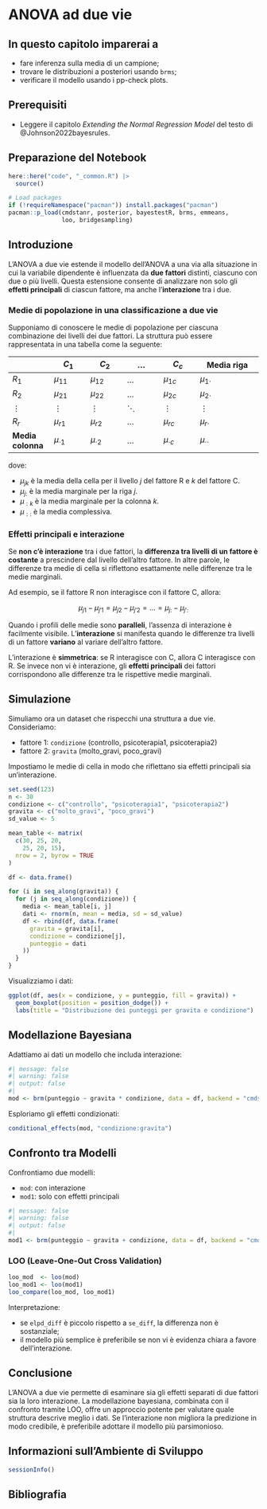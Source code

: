 # ANOVA ad due vie {#sec-anova2vie}

::: callout-important
## In questo capitolo imparerai a

- fare inferenza sulla media di un campione;
- trovare le distribuzioni a posteriori usando `brms`;
- verificare il modello usando i pp-check plots.
:::

::: callout-tip
## Prerequisiti

- Leggere il capitolo *Extending the Normal Regression Model* del testo di @Johnson2022bayesrules.
:::

::: callout-caution
## Preparazione del Notebook

```r
here::here("code", "_common.R") |> 
  source()

# Load packages
if (!requireNamespace("pacman")) install.packages("pacman")
pacman::p_load(cmdstanr, posterior, bayestestR, brms, emmeans, 
               loo, bridgesampling)
```
:::

## Introduzione

L'ANOVA a due vie estende il modello dell'ANOVA a una via alla situazione in cui la variabile dipendente è influenzata da **due fattori** distinti, ciascuno con due o più livelli. Questa estensione consente di analizzare non solo gli **effetti principali** di ciascun fattore, ma anche l'**interazione** tra i due.

### Medie di popolazione in una classificazione a due vie

Supponiamo di conoscere le medie di popolazione per ciascuna combinazione dei livelli dei due fattori. La struttura può essere rappresentata in una tabella come la seguente:

|               | $C_1$   | $C_2$   | $\dots$ | $C_c$   | Media riga          |
|---------------|-------------|-------------|-------------|-------------|----------------------|
| $R_1$     | $\mu_{11}$ | $\mu_{12}$ | $\dots$  | $\mu_{1c}$ | $\mu_{1\cdot}$   |
| $R_2$     | $\mu_{21}$ | $\mu_{22}$ | $\dots$  | $\mu_{2c}$ | $\mu_{2\cdot}$   |
| $\vdots$  | $\vdots$   | $\vdots$   | $\ddots$ | $\vdots$   | $\vdots$         |
| $R_r$     | $\mu_{r1}$ | $\mu_{r2}$ | $\dots$  | $\mu_{rc}$ | $\mu_{r\cdot}$   |
| **Media colonna** | $\mu_{\cdot 1}$ | $\mu_{\cdot 2}$ | $\dots$  | $\mu_{\cdot c}$ | $\mu_{\cdot\cdot}$ |

dove:

* $µ_{jk}$ è la media della cella per il livello $j$ del fattore R e $k$ del fattore C.
* $µ_{j:}$ è la media marginale per la riga $j$.
* $µ_{:k}$ è la media marginale per la colonna $k$.
* $µ_{::}$ è la media complessiva.

### Effetti principali e interazione

Se **non c'è interazione** tra i due fattori, la **differenza tra livelli di un fattore è costante** a prescindere dal livello dell'altro fattore. In altre parole, le differenze tra medie di cella si riflettono esattamente nelle differenze tra le medie marginali.

Ad esempio, se il fattore R non interagisce con il fattore C, allora:

$$
µ_{j1} - µ_{j'1} = µ_{j2} - µ_{j'2} = ... = µ_{j:} - µ_{j':}
$$

Quando i profili delle medie sono **paralleli**, l'assenza di interazione è facilmente visibile. L'**interazione** si manifesta quando le differenze tra livelli di un fattore **variano** al variare dell'altro fattore.

L'interazione è **simmetrica**: se R interagisce con C, allora C interagisce con R. Se invece non vi è interazione, gli **effetti principali** dei fattori corrispondono alle differenze tra le rispettive medie marginali.

<!-- Un esempio visivo chiarisce meglio i concetti di effetto principale e interazione. -->

<!-- ![Pattern di effetti principali e interazione](pattern_effetti.png) -->

## Simulazione

Simuliamo ora un dataset che rispecchi una struttura a due vie. Consideriamo:

* fattore 1: `condizione` (controllo, psicoterapia1, psicoterapia2)
* fattore 2: `gravita` (molto\_gravi, poco\_gravi)

Impostiamo le medie di cella in modo che riflettano sia effetti principali sia un'interazione.

```r
set.seed(123)
n <- 30
condizione <- c("controllo", "psicoterapia1", "psicoterapia2")
gravita <- c("molto_gravi", "poco_gravi")
sd_value <- 5

mean_table <- matrix(
  c(30, 25, 20,
    25, 20, 15),
  nrow = 2, byrow = TRUE
)

df <- data.frame()

for (i in seq_along(gravita)) {
  for (j in seq_along(condizione)) {
    media <- mean_table[i, j]
    dati <- rnorm(n, mean = media, sd = sd_value)
    df <- rbind(df, data.frame(
      gravita = gravita[i],
      condizione = condizione[j],
      punteggio = dati
    ))
  }
}
```

Visualizziamo i dati:

```r
ggplot(df, aes(x = condizione, y = punteggio, fill = gravita)) +
  geom_boxplot(position = position_dodge()) +
  labs(title = "Distribuzione dei punteggi per gravita e condizione")
```

## Modellazione Bayesiana

Adattiamo ai dati un modello che includa interazione:

```r
#| message: false
#| warning: false
#| output: false
#| 
mod <- brm(punteggio ~ gravita * condizione, data = df, backend = "cmdstanr")
```

Esploriamo gli effetti condizionati:

```r
conditional_effects(mod, "condizione:gravita")
```

## Confronto tra Modelli

Confrontiamo due modelli:

* `mod`: con interazione
* `mod1`: solo con effetti principali

```r
#| message: false
#| warning: false
#| output: false
#| 
mod1 <- brm(punteggio ~ gravita + condizione, data = df, backend = "cmdstanr")
```

### LOO (Leave-One-Out Cross Validation)

```r
loo_mod  <- loo(mod)
loo_mod1 <- loo(mod1)
loo_compare(loo_mod, loo_mod1)
```

Interpretazione:

* se `elpd_diff` è piccolo rispetto a `se_diff`, la differenza non è sostanziale;
* il modello più semplice è preferibile se non vi è evidenza chiara a favore dell'interazione.


## Conclusione

L'ANOVA a due vie permette di esaminare sia gli effetti separati di due fattori sia la loro interazione. La modellazione bayesiana, combinata con il confronto tramite LOO, offre un approccio potente per valutare quale struttura descrive meglio i dati. Se l'interazione non migliora la predizione in modo credibile, è preferibile adottare il modello più parsimonioso.


## Informazioni sull'Ambiente di Sviluppo {.unnumbered} 

```r
sessionInfo()
```

## Bibliografia {.unnumbered}

